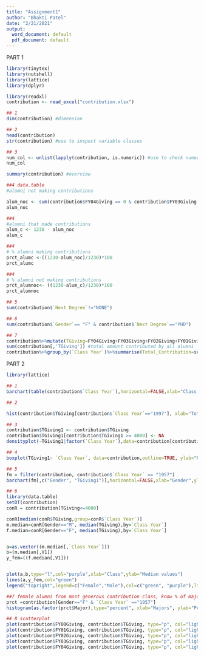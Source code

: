 ---
title: "Assignment1"
author: "Bhakti Patel"
date: "2/21/2021"
output:
  word_document: default
  pdf_document: default
---

PART 1
```{r}
library(tinytex)
library(nutshell)
library(lattice)
library(dplyr)

library(readxl)
contribution <- read_excel("contribution.xlsx")

## 1
dim(contribution) #dimension
```
```{r}
## 2
head(contribution)
str(contribution) #use to inspect variable classes
```
```{r}
## 3
num_col <- unlist(lapply(contribution, is.numeric)) #use to check numeric vals
num_col

summary(contribution) #overview
```

```{r}
##4 data.table 
#alumni not making contributions

alum_noc <- sum(contribution$FY04Giving == 0 & contribution$FY03Giving == 0 & contribution$FY02Giving == 0 & contribution$FY01Giving == 0 & contribution$FY00Giving == 0) 
alum_noc

```

```{r}
##4 
#alumni that made contributions
alum_c <- 1230 - alum_noc 
alum_c

```
```{r}
##4 
# % alumni making contributions
prct_alumc <-((1230-alum_noc)/1230)*100 
prct_alumc

```

```{r}
##4 
# % alumni not making contributions
prct_alumnoc<- ((1230-alum_c)/1230)*100 
prct_alumnoc
```

```{r}
## 5 
sum(contribution$`Next Degree`!="NONE")
```
```{r}
## 6
sum(contribution$`Gender`== "F" & contribution$`Next Degree`=="PHD") 
```

```{r}
## 7
contribution%>%mutate(TGiving=FY04Giving+FY03Giving+FY02Giving+FY01Giving+FY00Giving)->contribution #create total contribution column
sum(contribution[,'TGiving']) #total amount contributed by all alumni
contribution%>%group_by(`Class Year`)%>%summarise(Total_Contribution=sum(TGiving))%>%ungroup()%>%arrange(-Total_Contribution) #alumni amount contribution by class year

```

PART 2
```{r}
library(lattice)

## 1
barchart(table(contribution$`Class Year`),horizontal=FALSE,xlab="Class Year",ylab="Alumni Count", col="cyan")
```

```{r}
## 2

hist(contribution$TGiving[contribution$`Class Year`=="1997"], xlab="Total Contribution", main="Total Contribution for the Class of 1997", col="red")
```

```{r}
## 3
contribution$TGiving1 <- contribution$TGiving
contribution$TGiving1[contribution$TGiving1 >= 4000] <- NA
densityplot(~TGiving1|factor(`Class Year`),data=contribution[contribution$TGiving1<=4000,][contribution[contribution$TGiving1<=4000,]$TGiving1>0,],plot.points=FALSE,xlab="Class Year", main="Density Plot of Revised Total Contribution",col="purple") #density plot for each grad class 
```
```{r}
## 4
boxplot(TGiving1~ `Class Year`, data=contribution,outline=TRUE, ylab="Revised Total Contribution", main="Boxplot of Revised Total Contribution", col="purple") #boxplot for each grad class with outliers 

```

```{r}
## 5
fm = filter(contribution, contribution$`Class Year` == "1957")
barchart(fm[,c("Gender", "TGiving1")],horizontal=FALSE,xlab="Gender",ylab="Revised Total Contribution", col="purple")

```

```{r}
## 6
library(data.table)
setDT(contribution)
conR = contribution[TGiving<=4000]

conR[median(conR$TGiving,group=conR$`Class Year`)]
m.median=conR[Gender=="M", median(TGiving),by=`Class Year`]
f.median=conR[Gender=="F", median(TGiving),by=`Class Year`]


a=as.vector((m.median[,`Class Year`]))
b=(m.median[,V1])
y_fem=((f.median[,V1]))


plot(a,b,type="l",col="purple",xlab="Class",ylab="Median values")
lines(a,y_fem,col="green")
legend("topright",legend=c("Female","Male"),col=c("green", "purple"),lty=1) 

```

```{r}
##7 female alumni from most generous contribution class, know % of major
prct =contribution[Gender=="F" & `Class Year` =="1957"] 
histogram(as.factor(prct$Major),type="percent", xlab="Majors", ylab="Percent", col="purple")
```

```{r}
## 8 scatterplot
plot(contribution$FY00Giving, contribution$TGiving, type="p", col="lightblue", pch=8, xlab="Year 2000 Giving", ylab="Total Contribution")
plot(contribution$FY01Giving, contribution$TGiving, type="p", col="lightblue", pch=8, xlab="Year 2001 Giving", ylab="Total Contribution")
plot(contribution$FY02Giving, contribution$TGiving, type="p", col="lightblue", pch=8, xlab="Year 2002 Giving", ylab="Total Contribution")
plot(contribution$FY03Giving, contribution$TGiving, type="p", col="lightblue", pch=8, xlab="Year 2003 Giving", ylab="Total Contribution")
plot(contribution$FY04Giving, contribution$TGiving, type="p", col="lightblue", pch=8, xlab="Year 2004 Giving", ylab="Total Contribution")

```